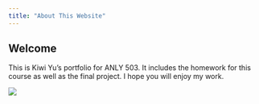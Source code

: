 ```yaml
---
title: "About This Website"
---
```


## Welcome

This is Kiwi Yu's portfolio for ANLY 503. It includes the homework for this course as well as the final project. I hope you will enjoy my work.

<img src="https://github.com/ikiwisline/ANLY-503_Portfolio/blob/main/plot/BG1.png?raw=true">
